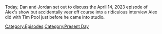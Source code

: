 {{DEFAULTSORT:
    #_EPISODE_0797:Belly-Floppin' Into The Pool
}}{{Episode
    | title           = Belly-Floppin' Into The Pool
    | caption         = Listen to this episode on [https://knowledgefight.libsyn.com/797-belly-floppin-into-the-pool Libsyn] [https://open.spotify.com/episode/1GvPiqkwNOrdzmLYELhCVn Spotify]
    | episodeNumber   = 797
    | length          = 02:30:06
    | airDate         = April 17, 2023
    | episodeType     = [[:Category:Present Day|Present Day]]
    | previousEpisode = [[796: February 4, 2004]]
    | nextEpisode     = [[798: April 19, 2023]]
}}

{{Stub}}

Today, Dan and Jordan set out to discuss the April 14, 2023 episode of Alex's show but accidentally veer off course into a ridiculous interview Alex did with Tim Pool just before he came into studio.

[[Category:Episodes]]
[[Category:Present Day]]
